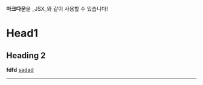**마크다운**을 _JSX_와 같이 사용할 수 있습니다!
# Head1
## Heading 2

**fdfd**
[sadad](https://www.naver.com)

- - -
